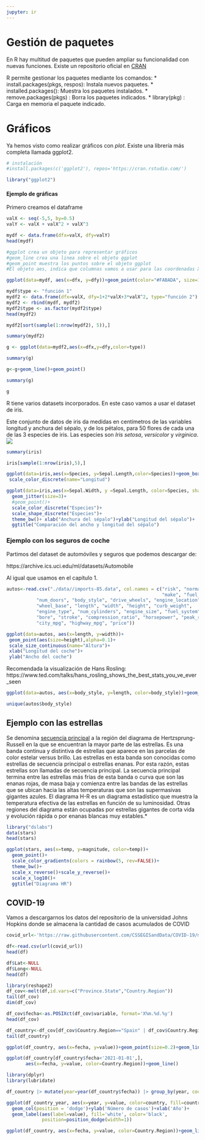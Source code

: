 ```yaml
---
jupyter: ir
---
```


# Gestión de paquetes

En R hay multitud de paquetes que pueden ampliar su funcionalidad con nuevas funciones.
Existe un repositorio oficial en [CRAN](https://cran.r-project.org/web/packages/index.html)

R permite gestionar los paquetes mediante los comandos:
* install.packages(pkgs, respos): Instala nuevos paquetes.
* installed.packages(): Muestra los paquetes instalados.
* remove.packages(pkgs) : Borra los paquetes indicados.
* library(pkg) : Carga en memoria el paquete indicado.

# Gráficos

Ya hemos visto como realizar gráficos con *plot*. Existe una librería más completa llamada ggplot2.

```r
# instalación
#install.packages(c('ggplot2'), repos='https://cran.rstudio.com/')
```

```r
library("ggplot2")
```

#### Ejemplo de gráficas

Primero creamos el dataframe
```r
valX <- seq(-5,5, by=0.5)
valY <- valX + valX^2 + valX^3

mydf <- data.frame(dfx=valX, dfy=valY)
head(mydf)
```


```r
#ggplot crea un objeto para representar gráficos
#geom_line crea una linea sobre el objeto ggplot
#geom_point muestra los puntos sobre el objeto ggplot
#El objeto aes, indica que columnas vamos a usar para las coordenadas X e Y

ggplot(data=mydf, aes(x=dfx, y=dfy))+geom_point(color="#FABADA", size=10)+geom_line(color="darkblue")
```

```r
mydf$type <- "función 1"
mydf2 <- data.frame(dfx=valX, dfy=1+2*valX+3*valX^2, type="función 2")
mydf2 <- rbind(mydf, mydf2)
mydf2$type <- as.factor(mydf2$type)
head(mydf2)
```


```r
mydf2[sort(sample(1:nrow(mydf2), 5)),]
```

```r
summary(mydf2)
```

```r
g <- ggplot(data=mydf2,aes(x=dfx,y=dfy,color=type))
```

```r
summary(g)
```

```r
g<-g+geom_line()+geom_point()
```

```r
summary(g)
```

```r
g
```

R tiene varios datasets incorporados. En este caso vamos a usar el dataset de iris.

Este conjunto de datos de iris da medidas en centímetros de las variables longitud y anchura del sépalo, y de los pétalos, para 50 flores de cada una de las 3 especies de iris. Las especies son _Iris setosa_, _versicolor_ y _virginica_.
![](https://upload.wikimedia.org/wikipedia/commons/thumb/5/56/Kosaciec_szczecinkowaty_Iris_setosa.jpg/220px-Kosaciec_szczecinkowaty_Iris_setosa.jpg)

```r
summary(iris)
```

```r
iris[sample(1:nrow(iris),5),]
```

```r
ggplot(data=iris,aes(x=Species, y=Sepal.Length,color=Species))+geom_boxplot()+
 scale_color_discrete(name="Longitud")
```

```r
ggplot(data=iris,aes(x=Sepal.Width, y =Sepal.Length, color=Species, shape=Species))+
  geom_jitter(size=3)+
  #geom_point()+
  scale_color_discrete("Especies")+
  scale_shape_discrete("Especies")+
  theme_bw()+ xlab("Anchura del sépalo")+ylab("Longitud del sépalo")+
  ggtitle("Comparación del ancho y longitud del sépalo")
```

### Ejemplo con los seguros de coche

Partimos del dataset de automóviles y seguros que podemos descargar de:

https://archive.ics.uci.edu/ml/datasets/Automobile

Al igual que usamos en el capítulo 1.

```r
autos<-read.csv("./data//imports-85.data", col.names = c("risk", "normalized_losses", 
                                                         "make", "fuel_type", "aspiration",
           "num_doors", "body_style", "drive_wheels", "engine_location",
           "wheel_base", "length", "width", "height", "curb_weight",
           "engine_type", "num_cylinders", "engine_size", "fuel_system",
           "bore", "stroke", "compression_ratio", "horsepower", "peak_rpm",
           "city_mpg", "highway_mpg", "price"))
```

```r
ggplot(data=autos, aes(x=length, y=width))+
 geom_point(aes(size=height),alpha=0.1)+
 scale_size_continuous(name="Altura")+
 xlab("Longitud del coche")+
 ylab("Ancho del coche")
```

Recomendada la visualización de Hans Rosling:
https://www.ted.com/talks/hans_rosling_shows_the_best_stats_you_ve_ever_seen

```r
ggplot(data=autos, aes(x=body_style, y=length, color=body_style))+geom_boxplot()
```

```r
unique(autos$body_style)
```

## Ejemplo con las estrellas

Se denomina [secuencia principal](https://es.wikipedia.org/wiki/Secuencia_principal) a la región del diagrama de Hertzsprung-Russell en la que se encuentran la mayor parte de las estrellas. Es una banda continua y distintiva de estrellas que aparece en las parcelas de color estelar versus brillo. Las estrellas en esta banda son conocidas como estrellas de secuencia principal o estrellas enanas. Por esta razón, estas estrellas son llamadas de secuencia principal. La secuencia principal termina entre las estrellas más frías de esta banda o curva que son las enanas rojas, de masa baja y comienza entre las bandas de las estrellas que se ubican hacia las altas temperaturas que son las supermasivas gigantes azules. El diagrama H-R es un diagrama estadístico que muestra la temperatura efectiva de las estrellas en función de su luminosidad. Otras regiones del diagrama están ocupadas por estrellas gigantes de corta vida y evolución rápida o por enanas blancas muy estables.*


```r
library("dslabs")
data(stars)
head(stars)
```


```r

ggplot(stars, aes(x=temp, y=magnitude, color=temp))+
  geom_point()+
  scale_color_gradientn(colors = rainbow(5, rev=FALSE))+
  theme_bw()+
  scale_x_reverse()+scale_y_reverse()+
  scale_x_log10()+
  ggtitle("Diagrama HR")
```


## COVID-19


Vamos a descargarnos los datos del repositorio de la universidad Johns Hopkins donde se almacena la cantidad de casos acumulados de COVID

```r
covid_url<-'https://raw.githubusercontent.com/CSSEGISandData/COVID-19/master/csse_covid_19_data/csse_covid_19_time_series/time_series_covid19_confirmed_global.csv'

df<-read.csv(url(covid_url))
head(df)
```

```r
df$Lat<-NULL
df$Long<-NULL
head(df)
```

```r
library(reshape2)
df_cov<-melt(df,id.vars=c("Province.State","Country.Region"))
tail(df_cov)
dim(df_cov)
```

```r
df_cov$fecha<-as.POSIXct(df_cov$variable, format='X%m.%d.%y')
head(df_cov)
```

```r
df_country<-df_cov[df_cov$Country.Region=="Spain" | df_cov$Country.Region=="Italy",]
tail(df_country)
```


```r
ggplot(df_country, aes(x=fecha, y=value))+geom_point(size=0.2)+geom_line(aes(color=Country.Region))
```




```r
ggplot(df_country[df_country$fecha<'2021-01-01',], 
       aes(x=fecha, y=value, color=Country.Region))+geom_line()
```


```r
library(dplyr)
library(lubridate)

df_country |> mutate(year=year(df_country$fecha)) |> group_by(year, country=Country.Region) |> summarise(value=max(value)) -> df_country_year

ggplot(df_country_year, aes(x=year, y=value, color=country, fill=country, group=country)) +
  geom_col(position = 'dodge')+ylab('Número de casos')+xlab('Año')+
  geom_label(aes(label=value), fill='white', color='black',
             position=position_dodge(width=1))

```







```r
ggplot(df_country, aes(x=fecha, y=value, color=Country.Region))+geom_line()
```

